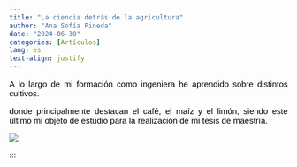 ```yaml
---
title: "La ciencia detrás de la agricultura"
author: "Ana Sofía Pineda"
date: "2024-06-30"
categories: [Artículos]
lang: es
text-align: justify
---
```


::: {style="font-family: arial;font-size: 15px;color: black;text-align: justify"}
A lo largo de mi formación como ingeniera he aprendido sobre distintos cultivos.





donde principalmente destacan el café, el maíz y el limón, siendo este último mi objeto de estudio para la realización de mi tesis de maestría.
:::

![](images/7d88d65c-d758-4c4c-ac7c-1f548234da15.jpg){fig-align="center"}

:::
